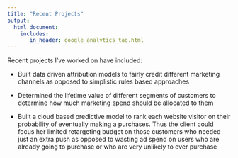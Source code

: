 ```yaml
---
title: "Recent Projects"
output: 
  html_document:
    includes:
       in_header: google_analytics_tag.html
---
```


Recent projects I've worked on have included:

* Built data driven attribution models to fairly credit different marketing channels as opposed to simplistic rules based approaches

* Determined the lifetime value of different segments of customers to determine how much marketing spend should be allocated to them

* Built a cloud based predictive model to rank each website visitor on their probability of eventually making a purchases. Thus the client could focus her limited retargeting budget on those customers who needed just an extra push as opposed to wasting ad spend on users who are already going to purchase or who are very unlikely to ever purchase
